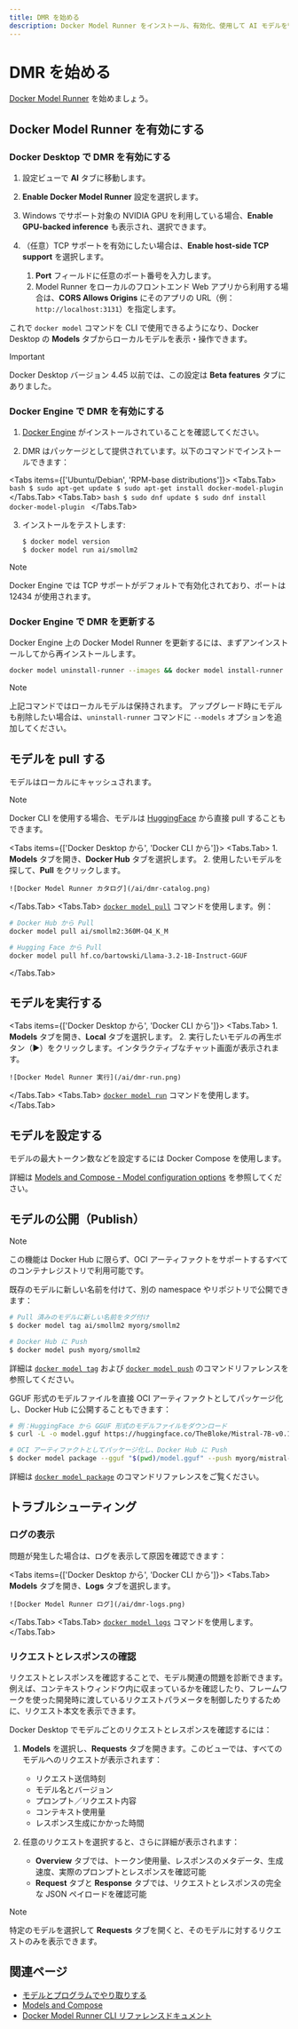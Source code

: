 ```yaml
---
title: DMR を始める
description: Docker Model Runner をインストール、有効化、使用して AI モデルを管理・実行する方法。
---
```



# DMR を始める

[Docker Model Runner](/ai/model-runner/) を始めましょう。

## Docker Model Runner を有効にする

### Docker Desktop で DMR を有効にする

1. 設定ビューで **AI** タブに移動します。

2. **Enable Docker Model Runner** 設定を選択します。

3. Windows でサポート対象の NVIDIA GPU を利用している場合、**Enable GPU-backed inference** も表示され、選択できます。

4. （任意）TCP サポートを有効にしたい場合は、**Enable host-side TCP support** を選択します。

    1. **Port** フィールドに任意のポート番号を入力します。
    2. Model Runner をローカルのフロントエンド Web アプリから利用する場合は、**CORS Allows Origins** にそのアプリの URL（例：`http://localhost:3131`）を指定します。

これで `docker model` コマンドを CLI で使用できるようになり、Docker Desktop の **Models** タブからローカルモデルを表示・操作できます。

> [!IMPORTANT]
>
> Docker Desktop バージョン 4.45 以前では、この設定は **Beta features** タブにありました。

### Docker Engine で DMR を有効にする

1. [Docker Engine](https://docs.docker.com/engine/install/) がインストールされていることを確認してください。

2. DMR はパッケージとして提供されています。以下のコマンドでインストールできます：

<Tabs items={['Ubuntu/Debian', 'RPM-base distributions']}>
  <Tabs.Tab>
    ```bash
    $ sudo apt-get update
    $ sudo apt-get install docker-model-plugin
    ```
  </Tabs.Tab>
  <Tabs.Tab>
    ```bash
    $ sudo dnf update
    $ sudo dnf install docker-model-plugin
    ```
  </Tabs.Tab>
</Tabs>

3. インストールをテストします:

    ```bash
    $ docker model version
    $ docker model run ai/smollm2
    ```

> [!NOTE]
> 
> Docker Engine では TCP サポートがデフォルトで有効化されており、ポートは 12434 が使用されます。

### Docker Engine で DMR を更新する

Docker Engine 上の Docker Model Runner を更新するには、まずアンインストールしてから再インストールします。

```bash
docker model uninstall-runner --images && docker model install-runner
```

> [!NOTE]
>
> 上記コマンドではローカルモデルは保持されます。
> アップグレード時にモデルも削除したい場合は、`uninstall-runner` コマンドに `--models` オプションを追加してください。

## モデルを pull する

モデルはローカルにキャッシュされます。

> [!NOTE]
> 
> Docker CLI を使用する場合、モデルは [HuggingFace](https://huggingface.co/) から直接 pull することもできます。

<Tabs items={['Docker Desktop から', 'Docker CLI から']}>
  <Tabs.Tab>
    1. **Models** タブを開き、**Docker Hub** タブを選択します。
    2. 使用したいモデルを探して、**Pull** をクリックします。

    ![Docker Model Runner カタログ](/ai/dmr-catalog.png)
  </Tabs.Tab>
  <Tabs.Tab>
   [`docker model pull`](https://docs.docker.com/reference/cli/docker/model/pull/) コマンドを使用します。例：

   ```bash
   # Docker Hub から Pull
   docker model pull ai/smollm2:360M-Q4_K_M
   ```

   ```bash
   # Hugging Face から Pull
   docker model pull hf.co/bartowski/Llama-3.2-1B-Instruct-GGUF
   ```
  </Tabs.Tab>
</Tabs>

## モデルを実行する

<Tabs items={['Docker Desktop から', 'Docker CLI から']}>
  <Tabs.Tab>
    1. **Models** タブを開き、**Local** タブを選択します。
    2. 実行したいモデルの再生ボタン（▶）をクリックします。インタラクティブなチャット画面が表示されます。

    ![Docker Model Runner 実行](/ai/dmr-run.png)
  </Tabs.Tab>
  <Tabs.Tab>
    [`docker model run`](https://docs.docker.com/reference/cli/docker/model/run/) コマンドを使用します。
  </Tabs.Tab>
</Tabs>

## モデルを設定する

モデルの最大トークン数などを設定するには Docker Compose を使用します。

詳細は [Models and Compose - Model configuration options]() を参照してください。

## モデルの公開（Publish）

> [!NOTE]
>
> この機能は Docker Hub に限らず、OCI アーティファクトをサポートするすべてのコンテナレジストリで利用可能です。

既存のモデルに新しい名前を付けて、別の namespace やリポジトリで公開できます：

```bash
# Pull 済みのモデルに新しい名前をタグ付け
$ docker model tag ai/smollm2 myorg/smollm2

# Docker Hub に Push
$ docker model push myorg/smollm2
```

詳細は [`docker model tag`](https://docs.docker.com/reference/cli/docker/model/tag/) および [`docker model push`](https://docs.docker.com/reference/cli/docker/model/push/) のコマンドリファレンスを参照してください。

GGUF 形式のモデルファイルを直接 OCI アーティファクトとしてパッケージ化し、Docker Hub に公開することもできます：

```bash
# 例：HuggingFace から GGUF 形式のモデルファイルをダウンロード
$ curl -L -o model.gguf https://huggingface.co/TheBloke/Mistral-7B-v0.1-GGUF/resolve/main/mistral-7b-v0.1.Q4_K_M.gguf

# OCI アーティファクトとしてパッケージ化し、Docker Hub に Push
$ docker model package --gguf "$(pwd)/model.gguf" --push myorg/mistral-7b-v0.1:Q4_K_M
```

詳細は [`docker model package`](https://docs.docker.com/reference/cli/docker/model/package/) のコマンドリファレンスをご覧ください。

## トラブルシューティング

### ログの表示

問題が発生した場合は、ログを表示して原因を確認できます：

<Tabs items={['Docker Desktop から', 'Docker CLI から']}>
  <Tabs.Tab>
    **Models** タブを開き、**Logs** タブを選択します。

    ![Docker Model Runner ログ](/ai/dmr-logs.png)
  </Tabs.Tab>
  <Tabs.Tab>
    [`docker model logs`](https://docs.docker.com/reference/cli/docker/model/logs/) コマンドを使用します。
  </Tabs.Tab>
</Tabs>

### リクエストとレスポンスの確認

リクエストとレスポンスを確認することで、モデル関連の問題を診断できます。
例えば、コンテキストウィンドウ内に収まっているかを確認したり、フレームワークを使った開発時に渡しているリクエストパラメータを制御したりするために、リクエスト本文を表示できます。

Docker Desktop でモデルごとのリクエストとレスポンスを確認するには：

1. **Models** を選択し、**Requests** タブを開きます。このビューでは、すべてのモデルへのリクエストが表示されます：

    - リクエスト送信時刻
    - モデル名とバージョン
    - プロンプト／リクエスト内容
    - コンテキスト使用量
    - レスポンス生成にかかった時間

2. 任意のリクエストを選択すると、さらに詳細が表示されます：

    - **Overview** タブでは、トークン使用量、レスポンスのメタデータ、生成速度、実際のプロンプトとレスポンスを確認可能
    - **Request** タブと **Response** タブでは、リクエストとレスポンスの完全な JSON ペイロードを確認可能

> [!NOTE]
> 
> 特定のモデルを選択して **Requests** タブを開くと、そのモデルに対するリクエストのみを表示できます。

## 関連ページ

- [モデルとプログラムでやり取りする](/ai/model-runner/api-reference/)
- [Models and Compose](/ai/compose/models-and-compose/)
- [Docker Model Runner CLI リファレンスドキュメント](https://docs.docker.com/reference/cli/docker/model/)
